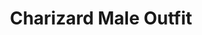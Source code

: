 ---
title: "Charizard Male Outfit"
meta_title: "Charizard Male Outfit craft"
description: "Craft de Charizard Male Outfit"
rank: "c"
draft: false
name: "Charizard Male Outfit"
recipe_img: "https://wiki.pokexgames.com/images/6/67/CharizardCosplay.png"
level: 52
craft_time: 172800
result: 1
value_npc: 1
ingredients:
  - name: "Ninja Mask"
    quantity: 10
    item_img: "https://wiki.pokexgames.com/images/e/e9/Ninja_Mask.png"
    value_npc: 1
  - name: "Pot Of Lava"
    quantity: 250
    item_img: "https://wiki.pokexgames.com/images/2/21/PotOfLava.png"
    value_npc: 1
  - name: "Dragon Tooth"
    quantity: 20
    item_img: "https://wiki.pokexgames.com/images/9/9f/DragonTooth.png"
    value_npc: 1
  - name: "Fire Feather"
    quantity: 200
    item_img: "https://wiki.pokexgames.com/images/f/f3/Fire_Feather.png"
    value_npc: 1
  - name: "Fire Stone"
    quantity: 1
    item_img: "https://wiki.pokexgames.com/images/9/9a/Fire-stone.gif"
    value_npc: 1
  - name: "Feather Stone"
    quantity: 1
    item_img: "https://wiki.pokexgames.com/images/5/5c/Feather1.png"
    value_npc: 1
  - name: "Refined Style Point"
    quantity: 600
    item_img: "https://wiki.pokexgames.com/images/6/6b/Refined_style_point.png"
    value_npc: 1
---